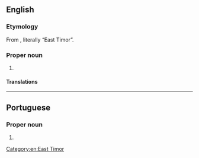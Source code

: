 {{also|Timor Leste}}
==English==
{{wikipedia}}

===Etymology===
From {{etyl|pt|en}} {{m|pt|Timor-Leste}}, literally “East Timor”.

===Proper noun===
{{en-proper noun}}

# {{non-gloss definition|The official name of [[East Timor]].}}

====Translations====
{{trans-see|East Timor}}

[[Category:en:East Timor]]

----

==Portuguese==

===Proper noun===
{{pt-proper noun|m}}

# {{alternative spelling of|Timor Leste|lang=pt}}